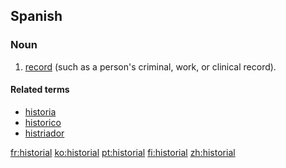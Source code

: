 ==Spanish==

===Noun===
{{es-noun|m|pl=historiales}}

# [[record]] (such as a person's criminal, work, or clinical record).

====Related terms====
* [[historia]]
* [[historico]]
* [[histriador]]

[[fr:historial]]
[[ko:historial]]
[[pt:historial]]
[[fi:historial]]
[[zh:historial]]